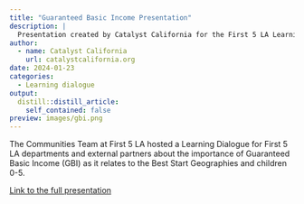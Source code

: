 ```yaml
---
title: "Guaranteed Basic Income Presentation"
description: |
  Presentation created by Catalyst California for the First 5 LA Learning Dialogue on Guaranteed Basic Income (GBI) that took place for December 5th, 2023. The Leaning Dialogue convened various departments from First 5 LA along with partner organizations working on GBI efforts in Los Angeles county.
author:
  - name: Catalyst California
    url: catalystcalifornia.org
date: 2024-01-23
categories:
  - Learning dialogue
output:
  distill::distill_article:
    self_contained: false
preview: images/gbi.png
---
```


The Communities Team at First 5 LA hosted a Learning Dialogue for First 5 LA departments and external partners about the importance of Guaranteed Basic Income (GBI) as it relates to the Best Start Geographies and children 0-5. 

[Link to the full presentation](https://github.com/catalystcalifornia/f5la_datahub/blob/main/F5LA%20GBI%20Dialogue_CC.pdf) 


